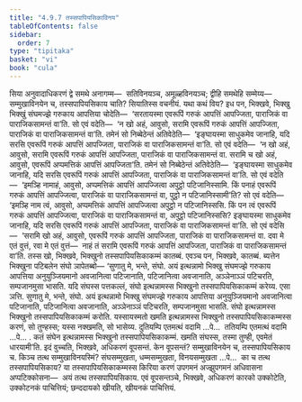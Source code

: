 ```yaml
---
title: "4.9.7 तस्सपापियसिकाविनय"
tableOfContents: false
sidebar:
  order: 7
type: "tipitaka"
basket: "vi"
book: "cula"
---
```



<DynamicBreadcrumb />

<Division number="238" book="cula">

<Paragraph number="981" book="cula">
सिया अनुवादाधिकरणं द्वे समथे अनागम्म—  सतिविनयञ्च, अमूळ्हविनयञ्च; द्वीहि समथेहि सम्मेय्य—  सम्मुखाविनयेन च, तस्सपापियसिकाय चाति? सियातिस्स वचनीयं. यथा कथं विय? इध पन, भिक्खवे, भिक्खु भिक्खुं संघमज्झे गरुकाय आपत्तिया चोदेति—  ‘सरतायस्मा एवरूपिं गरुकं आपत्तिं आपज्जिता, पाराजिकं वा पाराजिकसामन्तं वा’ति. सो एवं वदेति—  ‘न खो अहं, आवुसो, सरामि एवरूपिं गरुकं आपत्तिं आपज्जिता, पाराजिकं वा पाराजिकसामन्तं वा’ति. तमेनं सो निब्बेठेन्तं अतिवेठेति—  ‘इङ्घायस्मा साधुकमेव जानाहि, यदि सरसि एवरूपिं गरुकं आपत्तिं आपज्जिता, पाराजिकं वा पाराजिकसामन्तं वा’ति. सो एवं वदेति—  ‘न खो अहं, आवुसो, सरामि एवरूपिं गरुकं आपत्तिं आपज्जिता, पाराजिकं वा पाराजिकसामन्तं वा. सरामि च खो अहं, आवुसो, एवरूपिं अप्पमत्तिकं आपत्तिं आपज्जिता’ति. तमेनं सो निब्बेठेन्तं अतिवेठेति—  ‘इङ्घायस्मा साधुकमेव जानाहि, यदि सरसि एवरूपिं गरुकं आपत्तिं आपज्जिता, पाराजिकं वा पाराजिकसामन्तं वा’ति. सो एवं वदेति—  ‘इमञ्हि नामाहं, आवुसो, अप्पमत्तिकं आपत्तिं आपज्जित्वा अपुट्ठो पटिजानिस्सामि. किं पनाहं एवरूपिं गरुकं आपत्तिं आपज्जित्वा, पाराजिकं वा पाराजिकसामन्तं वा, पुट्ठो न पटिजानिस्सामी’ति? सो एवं वदेति—  ‘इमञ्हि नाम त्वं, आवुसो, अप्पमत्तिकं आपत्तिं आपज्जित्वा अपुट्ठो न पटिजानिस्ससि. किं पन त्वं एवरूपिं गरुकं आपत्तिं आपज्जित्वा, पाराजिकं वा पाराजिकसामन्तं वा, अपुट्ठो पटिजानिस्ससि? इङ्घायस्मा साधुकमेव जानाहि, यदि सरसि एवरूपिं गरुकं आपत्तिं आपज्जिता, पाराजिकं वा पाराजिकसामन्तं वा’ति. सो एवं वदेसि—  ‘सरामि खो अहं, आवुसो, एवरूपिं गरुकं आपत्तिं आपज्जिता, पाराजिकं वा पाराजिकसामन्तं वा. दवा मे एतं वुत्तं, रवा मे एतं वुत्तं—  नाहं तं सरामि एवरूपिं गरुकं आपत्तिं आपज्जिता, पाराजिकं वा पाराजिकसामन्तं वा’ति. तस्स खो, भिक्खवे, भिक्खुनो तस्सपापियसिकाकम्मं कातब्बं. एवञ्च पन, भिक्खवे, कातब्बं. ब्यत्तेन भिक्खुना पटिबलेन संघो ञापेतब्बो—
</Paragraph>

<Paragraph number="982" book="cula">
‘सुणातु मे, भन्ते, संघो. अयं इत्थन्नामो भिक्खु संघमज्झे गरुकाय आपत्तिया अनुयुञ्जियमानो अवजानित्वा पटिजानाति, पटिजानित्वा अवजानाति, अञ्ञेनाञ्ञं पटिचरति, सम्पजानमुसा भासति. यदि संघस्स पत्तकल्लं, संघो इत्थन्नामस्स भिक्खुनो तस्सपापियसिकाकम्मं करेय्य. एसा ञत्ति.
</Paragraph>

<Paragraph number="983" book="cula">
सुणातु मे, भन्ते, संघो. अयं इत्थन्नामो भिक्खु संघमज्झे गरुकाय आपत्तिया अनुयुञ्जियमानो अवजानित्वा पटिजानाति, पटिजानित्वा अवजानाति, अञ्ञेनाञ्ञं पटिचरति, सम्पजानमुसा भासति. संघो इत्थन्नामस्स भिक्खुनो तस्सपापियसिकाकम्मं करोति. यस्सायस्मतो खमति इत्थन्नामस्स भिक्खुनो तस्सपापियसिकाकम्मस्स करणं, सो तुण्हस्स; यस्स नक्खमति, सो भासेय्य.
</Paragraph>

<Paragraph number="984" book="cula">
दुतियम्पि एतमत्थं वदामि …पे…  ततियम्पि एतमत्थं वदामि …पे… .
</Paragraph>

<Paragraph number="985" book="cula">
कतं संघेन इत्थन्नामस्स भिक्खुनो तस्सपापियसिकाकम्मं. खमति संघस्स, तस्मा तुण्ही, एवमेतं धारयामी’ति.
</Paragraph>

<Paragraph number="986" book="cula">
इदं वुच्चति, भिक्खवे, अधिकरणं वूपसन्तं. केन वूपसन्तं? सम्मुखाविनयेन च, तस्सपापियसिकाय च. किञ्च तत्थ सम्मुखाविनयस्मिं? संघसम्मुखता, धम्मसम्मुखता, विनयसम्मुखता …पे…  का च तत्थ तस्सपापियसिकाय? या तस्सपापियसिकाकम्मस्स किरिया करणं उपगमनं अज्झुपगमनं अधिवासना अप्पटिक्कोसना—  अयं तत्थ तस्सपापियसिकाय. एवं वूपसन्तञ्चे, भिक्खवे, अधिकरणं कारको उक्कोटेति, उक्कोटनकं पाचित्तियं; छन्ददायको खीयति, खीयनकं पाचित्तियं.
</Paragraph>
</Division>